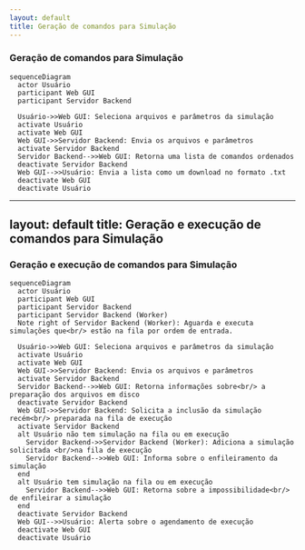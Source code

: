 ```yaml
---
layout: default
title: Geração de comandos para Simulação
---
```


### Geração de comandos para Simulação

```mermaid
sequenceDiagram
  actor Usuário
  participant Web GUI
  participant Servidor Backend

  Usuário->>Web GUI: Seleciona arquivos e parâmetros da simulação
  activate Usuário
  activate Web GUI
  Web GUI->>Servidor Backend: Envia os arquivos e parâmetros
  activate Servidor Backend
  Servidor Backend-->>Web GUI: Retorna uma lista de comandos ordenados
  deactivate Servidor Backend
  Web GUI-->>Usuário: Envia a lista como um download no formato .txt
  deactivate Web GUI
  deactivate Usuário
```

---
layout: default
title: Geração e execução de comandos para Simulação
---

### Geração e execução de comandos para Simulação

```mermaid
sequenceDiagram
  actor Usuário
  participant Web GUI
  participant Servidor Backend
  participant Servidor Backend (Worker)
  Note right of Servidor Backend (Worker): Aguarda e executa simulações que<br/> estão na fila por ordem de entrada.

  Usuário->>Web GUI: Seleciona arquivos e parâmetros da simulação
  activate Usuário
  activate Web GUI
  Web GUI->>Servidor Backend: Envia os arquivos e parâmetros
  activate Servidor Backend
  Servidor Backend-->>Web GUI: Retorna informações sobre<br/> a preparação dos arquivos em disco
  deactivate Servidor Backend
  Web GUI->>Servidor Backend: Solicita a inclusão da simulação recém<br/> preparada na fila de execução
  activate Servidor Backend
  alt Usuário não tem simulação na fila ou em execução
    Servidor Backend->>Servidor Backend (Worker): Adiciona a simulação solicitada <br/>na fila de execução
    Servidor Backend-->>Web GUI: Informa sobre o enfileiramento da simulação
  end
  alt Usuário tem simulação na fila ou em execução
    Servidor Backend-->>Web GUI: Retorna sobre a impossibilidade<br/> de enfileirar a simulação
  end
  deactivate Servidor Backend
  Web GUI-->>Usuário: Alerta sobre o agendamento de execução
  deactivate Web GUI
  deactivate Usuário
```
